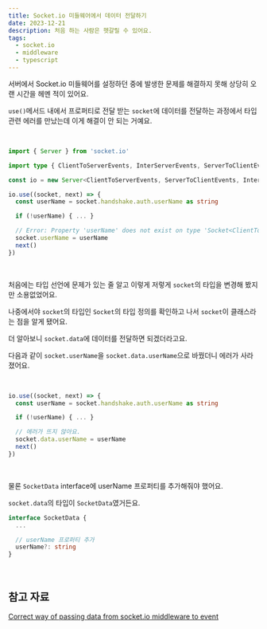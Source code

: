 ```yaml
---
title: Socket.io 미들웨어에서 데이터 전달하기
date: 2023-12-21
description: 처음 하는 사람은 헷갈릴 수 있어요.
tags:
  - socket.io
  - middleware
  - typescript
---
```


서버에서 Socket.io 미들웨어를 설정하던 중에 발생한 문제를 해결하지 못해 상당히 오랜 시간을 헤멘 적이 있어요.

`use()`메서드 내에서 프로퍼티로 전달 받는 `socket`에 데이터를 전달하는 과정에서 타입 관련 에러를 만났는데 이게 해결이 안 되는 거예요.

<br />

```typescript
import { Server } from 'socket.io'

import type { ClientToServerEvents, InterServerEvents, ServerToClientEvents, SocketData } from './types/socket'

const io = new Server<ClientToServerEvents, ServerToClientEvents, InterServerEvents, SocketData>()

io.use((socket, next) => {
  const userName = socket.handshake.auth.userName as string

  if (!userName) { ... }

  // Error: Property 'userName' does not exist on type 'Socket<ClientToServerEvents, ServerToClientEvents, InterServerEvents, SocketData>'.
  socket.userName = userName
  next()
})
```

<br />

처음에는 타입 선언에 문제가 있는 줄 알고 이렇게 저렇게 `socket`의 타입을 변경해 봤지만 소용없었어요.

나중에서야 `socket`의 타입인 `Socket`의 타입 정의를 확인하고 나서 `socket`이 클래스라는 점을 알게 됐어요.

더 알아보니 `socket.data`에 데이터를 전달하면 되겠더라고요.

다음과 같이 `socket.userName`을 `socket.data.userName`으로 바꿨더니 에러가 사라졌어요.

<br />

```typescript
io.use((socket, next) => {
  const userName = socket.handshake.auth.userName as string

  if (!userName) { ... }

  // 에러가 뜨지 않아요.
  socket.data.userName = userName
  next()
})
```

<br />

물론 `SocketData` interface에 userName 프로퍼티를 추가해줘야 했어요.

`socket.data`의 타입이 `SocketData`였거든요.

```typescript
interface SocketData {
  ...

  // userName 프로퍼티 추가
  userName?: string
}
```

<br />

## 참고 자료

[Correct way of passing data from socket.io middleware to event](https://stackoverflow.com/a/68114612)
